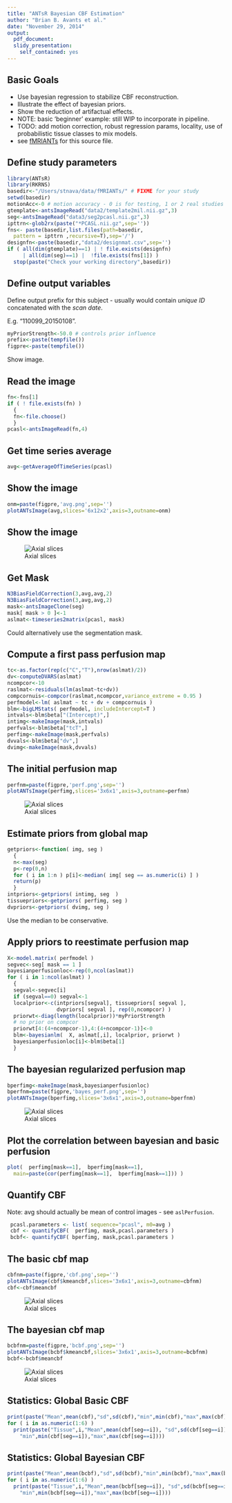 ```yaml
---
title: "ANTsR Bayesian CBF Estimation"
author: "Brian B. Avants et al."
date: "November 29, 2014"
output:
  pdf_document:
  slidy_presentation:
    self_contained: yes
---
```


## Basic Goals

- Use bayesian regression to stabilize CBF reconstruction.
- Illustrate the effect of bayesian priors.
- Show the reduction of artifactual effects.
- NOTE: basic 'beginner' example: still WIP to incorporate in pipeline.
- TODO: add motion correction, robust regression params, locality, use of probabilistic tissue classes to mix models.
- see [fMRIANTs](https://github.com/stnava/fMRIANTs) for this source file.

## Define study parameters

```r
library(ANTsR)
library(RKRNS)
basedir<-"/Users/stnava/data/fMRIANTs/" # FIXME for your study
setwd(basedir)
motionAcc<-0 # motion accuracy - 0 is for testing, 1 or 2 real studies
gtemplate<-antsImageRead("data2/template2mil.nii.gz",3)
seg<-antsImageRead("data3/seg2pcasl.nii.gz",3)
ipttrn<-glob2rx(paste("*PCASL.nii.gz",sep=''))
fns<- paste(basedir,list.files(path=basedir,
  pattern = ipttrn ,recursive=T),sep='/')
designfn<-paste(basedir,"data2/designmat.csv",sep='')
if ( all(dim(gtemplate)==1) | ! file.exists(designfn)
     | all(dim(seg)==1) |  !file.exists(fns[1]) )
  stop(paste("Check your working directory",basedir))
```

## Define output variables

Define output prefix for this subject - usually would contain _unique ID_ concatenated with the _scan date_.

E.g. "110099_20150108".

```r
myPriorStrength<-50.0 # controls prior influence
prefix<-paste(tempfile())
figpre<-paste(tempfile())
```

Show image.

## Read the image 

```r
fn<-fns[1]
if ( ! file.exists(fn) )
  {
  fn<-file.choose()
  }
pcasl<-antsImageRead(fn,4)
```


## Get time series average 

```r
avg<-getAverageOfTimeSeries(pcasl)
```

## Show the image 

```r
onm=paste(figpre,'avg.png',sep='')
plotANTsImage(avg,slices='6x12x2',axis=3,outname=onm)
```

## Show the image 

![Axial slices](`r onm`)


## Get Mask

```r
N3BiasFieldCorrection(3,avg,avg,2)
N3BiasFieldCorrection(3,avg,avg,2)
mask<-antsImageClone(seg)
mask[ mask > 0 ]<-1
aslmat<-timeseries2matrix(pcasl, mask)
```

Could alternatively use the segmentation mask.

## Compute a first pass perfusion map

```r
tc<-as.factor(rep(c("C","T"),nrow(aslmat)/2))
dv<-computeDVARS(aslmat)
ncompcor<-10
raslmat<-residuals(lm(aslmat~tc+dv))
compcornuis<-compcor(raslmat,ncompcor,variance_extreme = 0.95 )
perfmodel<-lm( aslmat ~ tc + dv + compcornuis )
blm<-bigLMStats( perfmodel, includeIntercept=T )
intvals<-blm$beta["(Intercept)",]
intimg<-makeImage(mask,intvals)
perfvals<-blm$beta["tcT",]
perfimg<-makeImage(mask,perfvals)
dvvals<-blm$beta["dv",]
dvimg<-makeImage(mask,dvvals)
```

## The initial perfusion map 

```r
perfnm=paste(figpre,'perf.png',sep='')
plotANTsImage(perfimg,slices='3x6x1',axis=3,outname=perfnm)
```
![Axial slices](`r perfnm`)

## Estimate priors from global map
```r
getpriors<-function( img, seg )
  {
  n<-max(seg)
  p<-rep(0,n)
  for ( i in 1:n ) p[i]<-median( img[ seg == as.numeric(i) ] )
  return(p)
  }
intpriors<-getpriors( intimg, seg  )
tissuepriors<-getpriors( perfimg, seg )
dvpriors<-getpriors( dvimg, seg )
```
Use the median to be conservative.

## Apply priors to reestimate perfusion map
```r
X<-model.matrix( perfmodel )
segvec<-seg[ mask == 1 ]
bayesianperfusionloc<-rep(0,ncol(aslmat))
for ( i in 1:ncol(aslmat) )
  {
  segval<-segvec[i]
  if (segval==0) segval<-1
  localprior<-c(intpriors[segval], tissuepriors[ segval ], 
                dvpriors[ segval ], rep(0,ncompcor) )
  priorwt<-diag(length(localprior))*myPriorStrength
  # no prior on compcor
  priorwt[4:(4+ncompcor-1),4:(4+ncompcor-1)]<-0 
  blm<-bayesianlm(  X, aslmat[,i], localprior, priorwt )
  bayesianperfusionloc[i]<-blm$beta[1]
  }
```


## The bayesian regularized perfusion map 

```r
bperfimg<-makeImage(mask,bayesianperfusionloc)
bperfnm=paste(figpre,'bayes_perf.png',sep='')
plotANTsImage(bperfimg,slices='3x6x1',axis=3,outname=bperfnm)
```
![Axial slices](`r bperfnm`)

## Plot the correlation between bayesian and basic perfusion

```r
plot(  perfimg[mask==1],  bperfimg[mask==1], 
  main=paste(cor(perfimg[mask==1],  bperfimg[mask==1])) )
```


## Quantify CBF
Note: avg should actually be mean of control images - see `aslPerfusion`.
```r
 pcasl.parameters <- list( sequence="pcasl", m0=avg )
 cbf <- quantifyCBF(  perfimg, mask,pcasl.parameters )
 bcbf<- quantifyCBF( bperfimg, mask,pcasl.parameters )
```

## The basic cbf map 
```r
cbfnm=paste(figpre,'cbf.png',sep='')
plotANTsImage(cbf$kmeancbf,slices='3x6x1',axis=3,outname=cbfnm)
cbf<-cbf$meancbf
```
![Axial slices](`r cbfnm`)


## The bayesian cbf map 

```r
bcbfnm=paste(figpre,'bcbf.png',sep='')
plotANTsImage(bcbf$kmeancbf,slices='3x6x1',axis=3,outname=bcbfnm)
bcbf<-bcbf$meancbf
```
![Axial slices](`r bcbfnm`)


## Statistics: Global Basic CBF
```r
print(paste("Mean",mean(cbf),"sd",sd(cbf),"min",min(cbf),"max",max(cbf)))
for ( i in as.numeric(1:6) )
  print(paste("Tissue",i,"Mean",mean(cbf[seg==i]), "sd",sd(cbf[seg==i]),
    "min",min(cbf[seg==i]),"max",max(cbf[seg==i])))
```

## Statistics: Global Bayesian CBF
```r
print(paste("Mean",mean(bcbf),"sd",sd(bcbf),"min",min(bcbf),"max",max(bcbf)))
for ( i in as.numeric(1:6) )
  print(paste("Tissue",i,"Mean",mean(bcbf[seg==i]), "sd",sd(bcbf[seg==i]),
    "min",min(bcbf[seg==i]),"max",max(bcbf[seg==i])))
```
